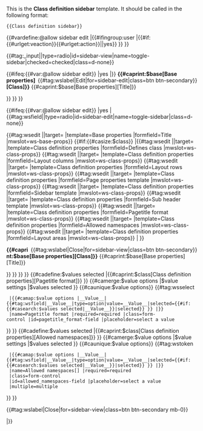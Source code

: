 <noinclude>

This is the '''Class definition sidebar''' template. It should be called in the following format:

<pre>
{{Class definition sidebar}}
</pre>

</noinclude><includeonly><!--

-->{{#vardefine:@allow sidebar edit |{{#ifingroup:user |{{#if:{{#urlget:veaction}}{{#urlget:action}}||yes}} }} }}<!--

--><div class="tab-content"><!--
-->{{#tag:_input||type=radio|id=sidebar-view|name=toggle-sidebar|checked=checked|class=d-none}}<!--
--><div class="card" id="sidebar-view">
<div class="card-header">{{#ifeq:{{#var:@allow sidebar edit}} |yes |<span style="float:right">{{#tag:wslabel|Edit|for=sidebar-edit|class=btn btn-secondary}}</span>}}
<b class="d-block">{{#caprint:$base[Base properties][Class]}}</b>
{{#caprint:$base[Base properties][Title]}}
</div><!-- end of .card-header -->
<div class="card-body">{{Sidebar item
|Label=Defines class
|Value={{#caprint:$class[Class definition properties][Defines class]}}
}}{{Sidebar item
|Label=Pagetitle format
|Value={{#caprint:$class[Class definition properties][Pagetitle format]}}
}}{{Sidebar item
|Label=Allowed namespaces
|Value={{#caprint:$class[Class definition properties][Allowed namespaces]}}
}}{{Sidebar item
|Label=Layout
|Value=
{{{!}} class="simple-table"
{{!}}-
{{!}} Areas
{{!}} {{#caprint:$class[Class definition properties][Layout areas]}}
{{!}}-
{{!}} Columns
{{!}} {{#caprint:$class[Class definition properties][Layout columns]}}
{{!}}-
{{!}} Rows
{{!}} {{#caprint:$class[Class definition properties][Layout rows]}}
{{!}}}
}}{{Sidebar item
|Label=Templates
|Value=
{{{!}} class="simple-table"
{{!}}-
{{!}} Page properties
{{!}} [[{{#if: {{#caprint:$class[Class definition properties][Page properties template]}} | {{#caprint:$class[Class definition properties][Page properties template]}} | Template:{{#caprint:$class[Class definition properties][Defines class]}} properties}}]]
{{!}}-
{{!}} Sidebar
{{!}} [[{{#if: {{#caprint:$class[Class definition properties][Sidebar template]}} | {{#caprint:$class[Class definition properties][Sidebar template]}} | Template:{{#caprint:$class[Class definition properties][Defines class]}} sidebar}}]]
{{!}}-
{{!}} Subheader
{{!}} {{#if: {{#caprint:$class[Class definition properties][Sub header template]}} | [[{{#caprint:$class[Class definition properties][Sub header template]}} ]] }}
{{!}}}
}}
</div><!-- end of .card-body -->
</div><!-- end of .card 

-->{{#ifeq:{{#var:@allow sidebar edit}} |yes |<!--
-->{{#tag:wsfield||type=radio|id=sidebar-edit|name=toggle-sidebar|class=d-none}}<!--
--><div class="card" id="sidebar-edit"><!--
--><wsform action="addToWiki"><!--

// wsedits for base properties
-->{{#tag:wsedit ||target={{PAGEID}} |template=Base properties |formfield=Title |mwslot=ws-base-props}}<!--

// wscreate or wsedits for page properties
// use casize to check if the slot already exists. Then wsedit, else wscreate.
-->{{#if:{{#casize:$class}}
|{{#tag:wsedit ||target={{PAGEID}} |template=Class definition properties |formfield=Defines class |mwslot=ws-class-props}}
{{#tag:wsedit ||target={{PAGEID}} |template=Class definition properties |formfield=Layout columns |mwslot=ws-class-props}}
{{#tag:wsedit ||target={{PAGEID}} |template=Class definition properties |formfield=Layout rows |mwslot=ws-class-props}}
{{#tag:wsedit ||target={{PAGEID}} |template=Class definition properties |formfield=Page properties template |mwslot=ws-class-props}}
{{#tag:wsedit ||target={{PAGEID}} |template=Class definition properties |formfield=Sidebar template |mwslot=ws-class-props}}
{{#tag:wsedit ||target={{PAGEID}} |template=Class definition properties |formfield=Sub header template |mwslot=ws-class-props}}
{{#tag:wsedit ||target={{PAGEID}} |template=Class definition properties |formfield=Pagetitle format |mwslot=ws-class-props}}
{{#tag:wsedit ||target={{PAGEID}} |template=Class definition properties |formfield=Allowed namespaces |mwslot=ws-class-props}}
{{#tag:wsedit ||target={{PAGEID}} |template=Class definition properties |formfield=Layout areas |mwslot=ws-class-props}}
|<wscreate mwwrite="{{FULLPAGENAME}}" mwtemplate="Class definition properties" mwslot="ws-class-props" mwfields="Defines class,Layout columns,Layout rows,Page properties template,Sidebar template,Sub header template,Pagetitle format,Allowed namespaces,Layout areas" />
}}<!-- end of #if  -->

<div class="card-header"><span style="float:right">{{#tag:wslabel|Close|for=sidebar-view|class=btn btn-secondary}}</span>
<b class="d-block">{{#caprint:$base[Base properties][Class]}}</b>
{{#caprint:$base[Base properties][Title]}}
</div><!-- end of .card-header -->
<div class="card-body">
{{Sidebar item
|Label=Title
|Value={{#tag:wsfield ||type=text |name=Title |required=required |class=form-control |value={{#caprint:$base[Base properties][Title]}} }}
}}
{{Sidebar item
|Label=Defines class
|Value={{#tag:wsfield ||type=text |name=Defines class |required=required |class=form-control |value={{#caprint:$class[Class definition properties][Defines class]}} }}
}}
{{Sidebar item
|Label=Pagetitle format
|Value={{#cadefine:$value settings |{{Wiki:Setting/Pagetitle_format}} }}
{{#cadefine:$values selected |{{#caprint:$class[Class definition properties][Pagetitle format]}} }}
{{#camerge:$value options |$value settings |$values selected }}
{{#caunique:$value options}}
{{#tag:wsselect
  |{{#camap:$value options |__Value__|{{#tag:wsfield|__Value__|type=option|value=__Value__|selected={{#if:{{#casearch:$values selected|__Value__}}|selected}} }} |}}
  |name=Pagetitle format |required=required |class=form-control |id=pagetitle_format-field |placeholder=select a value 
}}
}}
{{Sidebar item
|Label=Allowed namespaces
|Value={{#cadefine:$value settings | {{Wiki:Setting/Available namespaces}} }}
{{#cadefine:$values selected |{{#caprint:$class[Class definition properties][Allowed namespaces]}} }}
{{#camerge:$value options |$value settings |$values selected }}
{{#caunique:$value options}}
{{#tag:wstoken
  |{{#camap:$value options |__Value__|{{#tag:wsfield|__Value__|type=option|value=__Value__|selected={{#if:{{#casearch:$values selected|__Value__}}|selected}} }} |}}
  |name=Allowed namespaces[] |required=required 
  |class=form-control 
  |id=allowed_namespaces-field |placeholder=select a value
  |multiple=multiple
}}
}}{{Sidebar item
|Label=Layout
|Value=
{{{!}}
{{!}}-
{{!}} Areas
{{!}} <wsfield type="text" name="Layout areas" required="required" class="form-control" value="{{#if: {{#caprint:$class[Class definition properties][Layout areas]}} | {{#caprint:$class[Class definition properties][Layout areas]}} | {{Wiki:Setting/Default layout areas}} }}" />
{{!}}-
{{!}} Columns
{{!}} {{#tag:wsfield ||type=text |name=Layout columns |required=required |class=form-control |value={{#if: {{#caprint:$class[Class definition properties][Layout columns]}} | {{#caprint:$class[Class definition properties][Layout columns]}} | {{Wiki:Setting/Default layout columns}} }} }}
{{!}}-
{{!}} Rows
{{!}} {{#tag:wsfield ||type=text |name=Layout rows |required=required |class=form-control |value={{#if: {{#caprint:$class[Class definition properties][Layout rows]}} | {{#caprint:$class[Class definition properties][Layout rows]}} | {{Wiki:Setting/Default layout rows}} }} }}
{{!}}}
}}{{Sidebar item
|Label=Templates
|Value=
{{{!}}
{{!}}-
{{!}} Page properties
{{!}} {{#tag:wsfield ||type=text |name=Page properties template |class=form-control |value={{#caprint:$class[Class definition properties][Page properties template]}} }}
{{!}}-
{{!}} Sidebar
{{!}} {{#tag:wsfield ||type=text |name=Sidebar template |class=form-control |value={{#caprint:$class[Class definition properties][Sidebar template]}} }}
{{!}}-
{{!}} Subheader
{{!}} {{#tag:wsfield ||type=text |name=Sub header template |class=form-control |value={{#caprint:$class[Class definition properties][Sub header template]}} }}
{{!}}}
}}
<div class="text-right">
{{#tag:wslabel|Close|for=sidebar-view|class=btn btn-secondary mb-0}}
<wsfield type="submit" value="Save" class="btn btn-primary" />
</div>
</div><!-- end of .card-body -->
</wsform>
</div><!-- end of .card -->
|}}<!-- end of #ifeq @allow sidebar edit == yes -->
</div><!-- end of .tab-content 

--></includeonly>